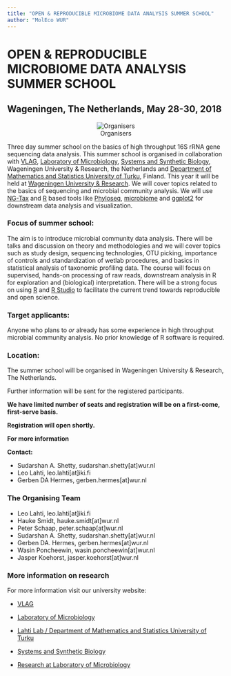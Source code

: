 ---
title: "OPEN & REPRODUCIBLE MICROBIOME DATA ANALYSIS SUMMER SCHOOL"
author: "MolEco WUR"
---


# OPEN & REPRODUCIBLE MICROBIOME DATA ANALYSIS SUMMER SCHOOL  
 

## Wageningen, The Netherlands, May 28-30, 2018   
  
<center>![ Organisers](docs/images/logos.png)</center>  

Three day summer school on the basics of high throughput 16S rRNA gene sequencing data analysis. This summer school is organised in collaboration with [VLAG](https://www.vlaggraduateschool.nl/en.htm), [Laboratory of Microbiology](https://www.wur.nl/en/Expertise-Services/Chair-groups/Agrotechnology-and-Food-Sciences/Laboratory-of-Microbiology.htm), [Systems and Synthetic Biology](https://www.wur.nl/en/Expertise-Services/Chair-groups/Agrotechnology-and-Food-Sciences/Laboratory-of-Systems-and-Synthetic-Biology.htm), Wageningen University & Research, the Netherlands and [Department of Mathematics and Statistics University of Turku](https://www.utu.fi/en/units/sci/units/math/Pages/home.aspx), Finland. This year it will be held at [Wageningen University & Research](https://www.wur.nl/en.htm). We will cover topics related to the basics of sequencing and microbial community analysis. We will use [NG-Tax](https://f1000research.com/articles/5-1791/v1) and [R](https://www.r-project.org/) based tools like [Phyloseq](http://journals.plos.org/plosone/article?id=10.1371/journal.pone.0061217), [microbiome](http://microbiome.github.io/microbiome/) and [ggplot2](http://ggplot2.org/) for downstream data analysis and visualization.   

### Focus of summer school:
The aim is to introduce microbial community data analysis. There will be talks and discussion on theory and methodologies and we will cover topics such as study design, sequencing technologies, OTU picking, importance of controls and standardization of wetlab procedures, and basics in statistical analysis of taxonomic profiling data. The course will focus on supervised, hands-on processing of raw reads, downstream analysis in R for exploration and (biological) interpretation. There will be a strong focus on using [R](https://www.r-project.org/) and [R Studio](https://www.rstudio.com/) to facilitate the current trend towards reproducible and open science.    

### Target applicants:
Anyone who plans to *or* already has some experience in high throughput microbial community analysis. No prior knowledge of R software is required. 

### Location:  
The summer school will be organised in Wageningen University & Research, The Netherlands. 

Further information will be sent for the registered participants.

**We have limited number of seats and registration will be on a first-come, first-serve basis.**  

**Registration will open shortly.**  

**For more information**

**Contact:** 

* Sudarshan A. Shetty, sudarshan.shetty[at]wur.nl   
* Leo Lahti, leo.lahti[at]iki.fi   
* Gerben DA Hermes, gerben.hermes[at]wur.nl

### The Organising Team    
* Leo Lahti, leo.lahti[at]iki.fi    
* Hauke Smidt, hauke.smidt[at]wur.nl  
* Peter Schaap, peter.schaap[at]wur.nl  
* Sudarshan A. Shetty, sudarshan.shetty[at]wur.nl    
* Gerben DA. Hermes, gerben.hermes[at]wur.nl
* Wasin Poncheewin, wasin.poncheewin[at]wur.nl  
* Jasper Koehorst, jasper.koehorst[at]wur.nl  

### More information on research      

For more information visit our university website:  

* [VLAG](https://www.vlaggraduateschool.nl/en.htm)  

* [Laboratory of Microbiology](https://www.wur.nl/en/Expertise-Services/Chair-groups/Agrotechnology-and-Food-Sciences/Laboratory-of-Microbiology.htm)  

* [Lahti Lab / Department of Mathematics and Statistics University of Turku](http://www.iki.fi/Leo.Lahti)   

* [Systems and Synthetic Biology](https://www.wur.nl/en/Expertise-Services/Chair-groups/Agrotechnology-and-Food-Sciences/Laboratory-of-Systems-and-Synthetic-Biology.htm)   

* [Research at Laboratory of Microbiology](https://www.wur.nl/en/Expertise-Services/Chair-groups/Agrotechnology-and-Food-Sciences/Laboratory-of-Microbiology/Research.htm)   
















